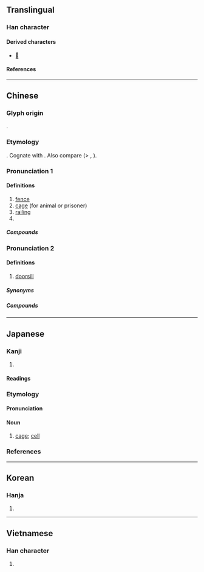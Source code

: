 {{also|槛}}
{{character info}}
==Translingual==

===Han character===
{{Han char|rn=75|rad=木|as=14|sn=18|four=48917|canj=DSIT,DSMT|ids=⿰木監}}

====Derived characters====
* [[𡅋]]

====References====
{{Han ref|kx=0558.470|dkj=15745|dj=0948.160|hdz=21307.140|uh=6ABB}}

----

==Chinese==
{{zh-forms|s=槛}}

===Glyph origin===
{{Han etym}}
{{Han compound|木|監|ls=psc|c1=s|c2=p}}.

===Etymology===
{{inh|zh|sit-pro|*kram||fence, garden}}. Cognate with {{cog|my|ခြံ||fence; garden; to surround}}. Also compare {{cog|bo|ཁྲམ||notched wood}} (> {{m|bo|ཁྲམ་ཁ||cut, notch [in wood]}}, {{m|bo|ཁྲམ་ཤིང||tallystick}}).

===Pronunciation 1===
{{zh-pron
|m=jiàn
|c=haam5
|md=kāng
|mc=y
|oc=y
|cat=n
}}

====Definitions====
{{zh-hanzi}}

# [[fence]]
# [[cage]] (for animal or prisoner)
# [[railing]]
# {{zh-alt-form|艦|warship}}

=====Compounds=====
{{zh-der|圈檻|窗檻|朱雲折檻|檻檻|檻車|檻猿籠鳥|攀庭檻|籠鳥檻猿|軒檻}}

===Pronunciation 2===
{{zh-pron
|m=kǎn,er=y
|c=laam6
|md=kāng
|w=2khe
|cat=n
}}

====Definitions====
{{zh-hanzi}}

# [[doorsill]]
#: {{zh-x|門檻|doorsill}}

=====Synonyms=====
{{zh-syn-saurus|門檻}}

=====Compounds=====
{{zh-der|對了檻兒|鐵門檻|隔門檻兒|門檻條款|門檻|老門檻}}

----

==Japanese==

===Kanji===
{{ja-kanji|grade=|rs=木14}}

# {{rfdef|ja|sort=木14}}

====Readings====
{{ja-readings
|goon=げん<けん<げむ
|kanon=かん<かん<かむ
|kun=おり-<をり-, てすり, いたがこ-い<いたがこ-ひ, おばしま
}}

===Etymology===
{{wikipedia|lang=ja}}
{{ja-kanjitab|おり|yomi=k}}
{{rfe|ja}}

====Pronunciation====
{{ja-pron|acc=2|おり|acc_ref=DJR}}

====Noun====
{{ja-noun|おり|hhira=をり}}

# [[cage]]; [[cell]]
#: {{ja-usex|その第四号の'''檻'''の中には、一体どんな生き物が入っていたのだろうか？|その だい-よん-ごう の '''おり''' の なか に は、いったい どんな いきもの が はいっていた の だろう か？|Exactly what kind of animal was within the fourth '''cage'''?|ref=[http://www.aozora.gr.jp/cards/000160/files/1258_40525.html]}}

===References===
<references />

----

==Korean==

===Hanja===
{{ko-hanja|함}}

# {{rfdef|ko|sort=木14}}

----

==Vietnamese==

===Han character===
{{vi-readings|rs=木14|reading=[[giám]], [[hạm]], [[hậm]], [[tràm]], [[cạm]]}}

# {{rfdef|vi|sort=木14}}